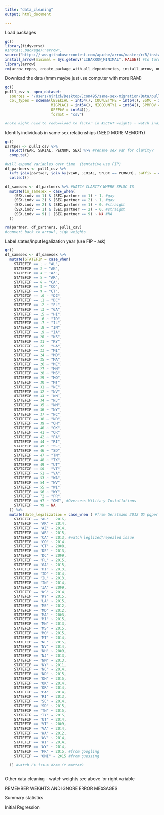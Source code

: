 ```yaml
---
title: "data_cleaning"
output: html_document

---
```

Load packages
```r
gc()
library(tidyverse)
#install.packages("arrow")
source("https://raw.githubusercontent.com/apache/arrow/master/r/R/install-arrow.R")
install_arrow(minimal = Sys.getenv("LIBARROW_MINIMAL", FALSE)) #to turn off minimal... see if need this long term
library(arrow)
rm(arrow_repos, create_package_with_all_dependencies, install_arrow, on_rosetta, wslify_path, reload_arrow)
```

Download the data (hmm maybe just use computer with more RAM)
```r
gc()
pull1_csv <- open_dataset(
  sources = "/Users/njrich/Desktop/Econ495/same-sex-migration/Data/pull1/pull1.csv",
  col_types = schema(CBSERIAL = int64(), COUPLETYPE = int64(), SSMC = int64(), 
                     MIGPLAC1 = int64(), MIGCOUNTY1 = int64(), SPMPOV = int64(),
                     OFFPOV = int64()),
                     format = "csv") 

#note might need to redownload to factor in ASECWT weights - watch individual v household serial and rules of weights
```

Identify individuals in same-sex relationships (NEED MORE MEMORY)
```r
gc()
partner <- pull1_csv %>%
  select(YEAR, SERIAL, PERNUM, SEX) %>% #rename sex var for clarity?
  compute()

#will expand variables over time  (tentative use FIP)
df_partners <- pull1_csv %>%
  left_join(partner, join_by(YEAR, SERIAL, SPLOC == PERNUM), suffix = c(".indv", ".partner")) %>% #WATCH CLARITY WHERE SPLOC IS
  collect()

df_samesex <- df_partners %>% #WATCH CLARITY WHERE SPLOC IS
  mutate(in_samesex = case_when(
    (SEX.indv == 1) & (SEX.partner == 1) ~ 1, #gay
    (SEX.indv == 2) & (SEX.partner == 2) ~ 1, #gay
    (SEX.indv == 2) & (SEX.partner == 1) ~ 0, #straight
    (SEX.indv == 1) & (SEX.partner == 2) ~ 0, #straight
    (SEX.indv == 9) | (SEX.partner == 9) ~ NA #NA 
  ))

rm(partner, df_partners, pull1_csv)
#convert back to arrow?, sigh weights              
```

Label states/input legalization year (use FIP - ask) 
```r
gc()
df_samesex <- df_samesex %>%
  mutate(STATEFIP = case_when(
    STATEFIP == 1 ~ "AL",
    STATEFIP == 2 ~ "AK",
    STATEFIP == 4 ~ "AZ",
    STATEFIP == 5 ~ "AR",
    STATEFIP == 6 ~ "CA",
    STATEFIP == 8 ~ "CO",
    STATEFIP == 9 ~ "CT",
    STATEFIP == 10 ~ "DE",
    STATEFIP == 11 ~ "DC"
    STATEFIP == 12 ~ "FL",
    STATEFIP == 13 ~ "GA",
    STATEFIP == 15 ~ "HI",
    STATEFIP == 16 ~ "ID",
    STATEFIP == 17 ~ "IL",
    STATEFIP == 18 ~ "IN",
    STATEFIP == 19 ~ "IA",
    STATEFIP == 20 ~ "KS",
    STATEFIP == 21 ~ "KY",
    STATEFIP == 22 ~ "LA",
    STATEFIP == 23 ~ "MI",
    STATEFIP == 24 ~ "MD",
    STATEFIP == 25 ~ "MA",
    STATEFIP == 26 ~ "ME",
    STATEFIP == 27 ~ "MN",
    STATEFIP == 28 ~ "MS",
    STATEFIP == 29 ~ "MO",
    STATEFIP == 30 ~ "MT",
    STATEFIP == 31 ~ "NE",
    STATEFIP == 32 ~ "NV",
    STATEFIP == 33 ~ "NH",
    STATEFIP == 34 ~ "NJ",
    STATEFIP == 35 ~ "NM",
    STATEFIP == 36 ~ "NY",
    STATEFIP == 37 ~ "NC",
    STATEFIP == 38 ~ "ND",
    STATEFIP == 39 ~ "OH",
    STATEFIP == 40 ~ "OK",
    STATEFIP == 41 ~ "OR",
    STATEFIP == 42 ~ "PA",
    STATEFIP == 44 ~ "RI",
    STATEFIP == 45 ~ "SC",
    STATEFIP == 46 ~ "SD",
    STATEFIP == 47 ~ "TN",
    STATEFIP == 48 ~ "TX",
    STATEFIP == 49 ~ "UT",
    STATEFIP == 50 ~ "VT",
    STATEFIP == 51 ~ "VA",
    STATEFIP == 53 ~ "WA",
    STATEFIP == 54 ~ "WV",
    STATEFIP == 55 ~ "WI",
    STATEFIP == 56 ~ "WY",
    STATEFIP == 72 ~ "PR",
    STATEFIP == 97 ~ "OMI", #Overseas Military Installations
    STATEFIP == 99 ~ NA
  )) %>%
  mutate(date_legalization = case_when ( #from Gerstmann 2012 OG pqper
    STATEFIP == "AL" ~ 2015,
    STATEFIP == "AK" ~ 2014,
    STATEFIP == "AZ" ~ 2014,
    STATEFIP == "AR" ~ 2015,
    STATEFIP == "CA" ~ 2013, #watch leglized/repealed issue
    STATEFIP == "CO" ~ 2014,
    STATEFIP == "CT" ~ 2008,
    STATEFIP == "DE" ~ 2013,
    STATEFIP == "DC" ~ 2009,
    STATEFIP == "FL" ~ 2015,
    STATEFIP == "GA" ~ 2015,
    STATEFIP == "HI" ~ 2013,
    STATEFIP == "ID" ~ 2014,
    STATEFIP == "IL" ~ 2013,
    STATEFIP == "IN" ~ 2014,
    STATEFIP == "IA" ~ 2009,
    STATEFIP == "KS" ~ 2014,
    STATEFIP == "KY" ~ 2015,
    STATEFIP == "LA" ~ 2015,
    STATEFIP == "ME" ~ 2012,
    STATEFIP == "MD" ~ 2012,
    STATEFIP == "MA" ~ 2003,
    STATEFIP == "MI" ~ 2015,
    STATEFIP == "MN" ~ 2013,
    STATEFIP == "MS" ~ 2015,
    STATEFIP == "MO" ~ 2015,
    STATEFIP == "MT" ~ 2014,
    STATEFIP == "NE" ~ 2015,
    STATEFIP == "NV" ~ 2014,
    STATEFIP == "NH" ~ 2009,
    STATEFIP == "NJ" ~ 2013,
    STATEFIP == "NM" ~ 2013,
    STATEFIP == "NY" ~ 2011,
    STATEFIP == "NC" ~ 2014,
    STATEFIP == "ND" ~ 2015,
    STATEFIP == "OH" ~ 2015,
    STATEFIP == "OK" ~ 2014,
    STATEFIP == "OR" ~ 2014,
    STATEFIP == "PA" ~ 2014,
    STATEFIP == "RI" ~ 2013,
    STATEFIP == "SC" ~ 2014,
    STATEFIP == "SD" ~ 2015,
    STATEFIP == "TN" ~ 2015,
    STATEFIP == "TX" ~ 2015,
    STATEFIP == "UT" ~ 2014,
    STATEFIP == "VT" ~ 2009,
    STATEFIP == "VA" ~ 2014,
    STATEFIP == "WA" ~ 2012,
    STATEFIP == "WV" ~ 2014,
    STATEFIP == "WI" ~ 2014,
    STATEFIP == "WY" ~ 2014,
    STATEFIP == "PR" ~ 2015, #from googling
    STATEFIP == "OMI" ~ 2015 #from guessing
    
  )) #watch CA issue does it matter?



```
Other data cleaning - watch weights see above for right variable

REMEMBER WEIGHTS AND IGNORE ERROR MESSAGES

Summary statistics

Initial Regression
